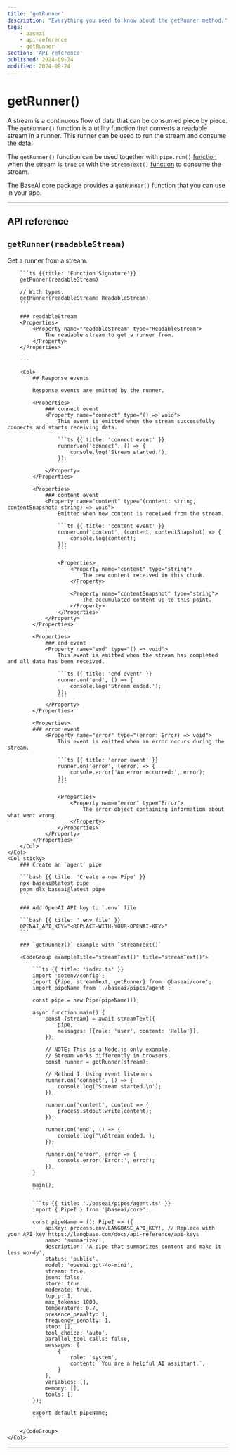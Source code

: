 ```yaml
---
title: 'getRunner'
description: "Everything you need to know about the getRunner method."
tags:
    - baseai
    - api-reference
    - getRunner
section: 'API reference'
published: 2024-09-24
modified: 2024-09-24
---
```


# getRunner()

A stream is a continuous flow of data that can be consumed piece by piece. The `getRunner()` function is a utility function that converts a readable stream in a runner. This runner can be used to run the stream and consume the data.

The `getRunner()` function can be used together with `pipe.run()` [function](/docs/api-reference/pipe-run) when the stream is `true` or with the `streamText()` [function](/docs/api-reference/stream-text) to consume the stream.

The BaseAI core package provides a `getRunner()` function that you can use in your app.

---

## API reference

## `getRunner(readableStream)`

<Row>
    <Col>
        Get a runner from a stream.

        ```ts {{title: 'Function Signature'}}
        getRunner(readableStream)

        // With types.
        getRunner(readableStream: ReadableStream)
        ```

        ### readableStream
        <Properties>
            <Property name="readableStream" type="ReadableStream">
                The readable stream to get a runner from.
            </Property>
        </Properties>

        ---

        <Col>
            ## Response events

            Response events are emitted by the runner.

            <Properties>
                ### connect event
                <Property name="connect" type="() => void">
                    This event is emitted when the stream successfully connects and starts receiving data.

                    ```ts {{ title: 'connect event' }}
                    runner.on('connect', () => {
                        console.log('Stream started.');
                    });
                    ```
                </Property>
            </Properties>

            <Properties>
                ### content event
                <Property name="content" type="(content: string, contentSnapshot: string) => void">
                    Emitted when new content is received from the stream.

                    ```ts {{ title: 'content event' }}
                    runner.on('content', (content, contentSnapshot) => {
                        console.log(content);
                    });
                    ```

                    <Properties>
                        <Property name="content" type="string">
                            The new content received in this chunk.
                        </Property>

                        <Property name="contentSnapshot" type="string">
                            The accumulated content up to this point.
                        </Property>
                    </Properties>
                </Property>
            </Properties>

            <Properties>
                ### end event
                <Property name="end" type="() => void">
                    This event is emitted when the stream has completed and all data has been received.

                    ```ts {{ title: 'end event' }}
                    runner.on('end', () => {
                        console.log('Stream ended.');
                    });
                    ```
                </Property>
            </Properties>

            <Properties>
            ### error event
                <Property name="error" type="(error: Error) => void">
                    This event is emitted when an error occurs during the stream.

                    ```ts {{ title: 'error event' }}
                    runner.on('error', (error) => {
                        console.error('An error occurred:', error);
                    });
                    ```

                    <Properties>
                        <Property name="error" type="Error">
                            The error object containing information about what went wrong.
                        </Property>
                    </Properties>
                </Property>
            </Properties>
        </Col>
    </Col>
    <Col sticky>
        ### Create an `agent` pipe

        ```bash {{ title: 'Create a new Pipe' }}
        npx baseai@latest pipe
        pnpm dlx baseai@latest pipe
        ```

        ### Add OpenAI API key to `.env` file

        ```bash {{ title: '.env file' }}
        OPENAI_API_KEY="<REPLACE-WITH-YOUR-OPENAI-KEY>"
        ```

        ### `getRunner()` example with `streamText()`

        <CodeGroup exampleTitle="streamText()" title="streamText()">

            ```ts {{ title: 'index.ts' }}
            import 'dotenv/config';
            import {Pipe, streamText, getRunner} from '@baseai/core';
            import pipeName from './baseai/pipes/agent';

            const pipe = new Pipe(pipeName());

            async function main() {
                const {stream} = await streamText({
                    pipe,
                    messages: [{role: 'user', content: 'Hello'}],
                });

                // NOTE: This is a Node.js only example.
                // Stream works differently in browsers.
                const runner = getRunner(stream);

                // Method 1: Using event listeners
                runner.on('connect', () => {
                    console.log('Stream started.\n');
                });

                runner.on('content', content => {
                    process.stdout.write(content);
                });

                runner.on('end', () => {
                    console.log('\nStream ended.');
                });

                runner.on('error', error => {
                    console.error('Error:', error);
                });
            }

            main();
            ```

            ```ts {{ title: './baseai/pipes/agent.ts' }}
            import { PipeI } from '@baseai/core';

            const pipeName = (): PipeI => ({
                apiKey: process.env.LANGBASE_API_KEY!, // Replace with your API key https://langbase.com/docs/api-reference/api-keys
                name: 'summarizer',
                description: 'A pipe that summarizes content and make it less wordy',
                status: 'public',
                model: 'openai:gpt-4o-mini',
                stream: true,
                json: false,
                store: true,
                moderate: true,
                top_p: 1,
                max_tokens: 1000,
                temperature: 0.7,
                presence_penalty: 1,
                frequency_penalty: 1,
                stop: [],
                tool_choice: 'auto',
                parallel_tool_calls: false,
                messages: [
                    {
                        role: 'system',
                        content: `You are a helpful AI assistant.`,
                    }
                ],
                variables: [],
                memory: [],
                tools: []
            });

            export default pipeName;
            ```

        </CodeGroup>
    </Col>
</Row>

---
